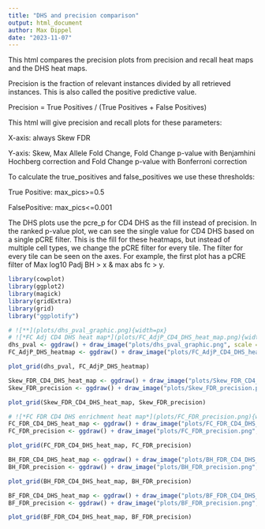 ```yaml
---
title: "DHS and precision comparison"
output: html_document
author: Max Dippel
date: "2023-11-07"
---
```


This html compares the precision plots from precision and recall heat maps and the DHS heat maps. 

Precision is the fraction of relevant instances divided by all retrieved instances. This is also called the positive predictive value. 

Precision = True Positives / (True Positives + False Positives)

This html will give precision and recall plots for these parameters: 

X-axis: always Skew FDR

Y-axis: Skew, Max Allele Fold Change, Fold Change p-value with Benjamhini Hochberg correction and Fold Change p-value with Bonferroni correction

To calculate the true_positives and false_positives we use these thresholds:

True Positive: max_pics>=0.5

FalsePositive: max_pics<=0.001

The DHS plots use the pcre_p for CD4 DHS as the fill instead of precision. In the ranked p-value plot, we can see the single value for CD4 DHS based on a single pCRE filter. This is the fill for these heatmaps, but instead of multiple cell types, we change the pCRE filter for every tile. The filter for every tile can be seen on the axes. For example, the first plot has a pCRE filter of Max log10 Padj BH > x & max abs fc > y. 


```r
library(cowplot)
library(ggplot2)
library(magick)
library(gridExtra)
library(grid)
library("ggplotify")
```


```r
# ![**](plots/dhs_pval_graphic.png){width=px}
# ![*FC Adj CD4 DHS heat map*](plots/FC_AdjP_CD4_DHS_heat_map.png){width=px}
dhs_pval <- ggdraw() + draw_image("plots/dhs_pval_graphic.png", scale = 1)
FC_AdjP_DHS_heatmap <- ggdraw() + draw_image("plots/FC_AdjP_CD4_DHS_heat_map.png", scale = 1)

plot_grid(dhs_pval, FC_AdjP_DHS_heatmap) 
```


```r
Skew_FDR_CD4_DHS_heat_map <- ggdraw() + draw_image("plots/Skew_FDR_CD4_DHS_heat_map.png", scale = 1)
Skew_FDR_precision <- ggdraw() + draw_image("plots/Skew_FDR_precision.png", scale = 1)

plot_grid(Skew_FDR_CD4_DHS_heat_map, Skew_FDR_precision) 
```



```r
# ![*FC FDR CD4 DHS enrichment heat map*](plots/FC_FDR_precision.png){width=px}
FC_FDR_CD4_DHS_heat_map <- ggdraw() + draw_image("plots/FC_FDR_CD4_DHS_heat_map.png", scale = 1)
FC_FDR_precision <- ggdraw() + draw_image("plots/FC_FDR_precision.png", scale = 1)

plot_grid(FC_FDR_CD4_DHS_heat_map, FC_FDR_precision) 
```

```r
BH_FDR_CD4_DHS_heat_map <- ggdraw() + draw_image("plots/BH_FDR_CD4_DHS_heat_map.png", scale = 1)
BH_FDR_precision <- ggdraw() + draw_image("plots/BH_FDR_precision.png", scale = 1)

plot_grid(BH_FDR_CD4_DHS_heat_map, BH_FDR_precision) 
```

```r
BF_FDR_CD4_DHS_heat_map <- ggdraw() + draw_image("plots/BF_FDR_CD4_DHS_heat_map.png", scale = 1)
BF_FDR_precision <- ggdraw() + draw_image("plots/BF_FDR_precision.png", scale = 1)

plot_grid(BF_FDR_CD4_DHS_heat_map, BF_FDR_precision) 
```

